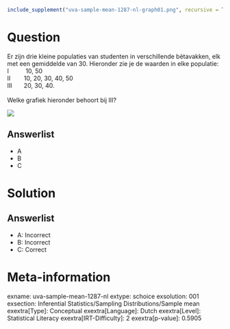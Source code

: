 ```r
include_supplement("uva-sample-mean-1287-nl-graph01.png", recursive = TRUE)
```

Question
========

Er zijn drie kleine populaties van studenten in verschillende
bètavakken, elk met een gemiddelde van 30. Hieronder zie je de waarden
in elke populatie:\
I          10, 50\
II        10, 20, 30, 40, 50\
III       20, 30, 40.\
 \
Welke grafiek hieronder behoort bij III?

![](uva-sample-mean-1287-nl-graph01.png)

Answerlist
----------

* A
* B
* C

Solution
========

Answerlist
----------

* A: Incorrect
* B: Incorrect
* C: Correct

Meta-information
================
exname: uva-sample-mean-1287-nl
extype: schoice
exsolution: 001
exsection: Inferential Statistics/Sampling Distributions/Sample mean
exextra[Type]: Conceptual
exextra[Language]: Dutch
exextra[Level]: Statistical Literacy
exextra[IRT-Difficulty]: 2
exextra[p-value]: 0.5905
